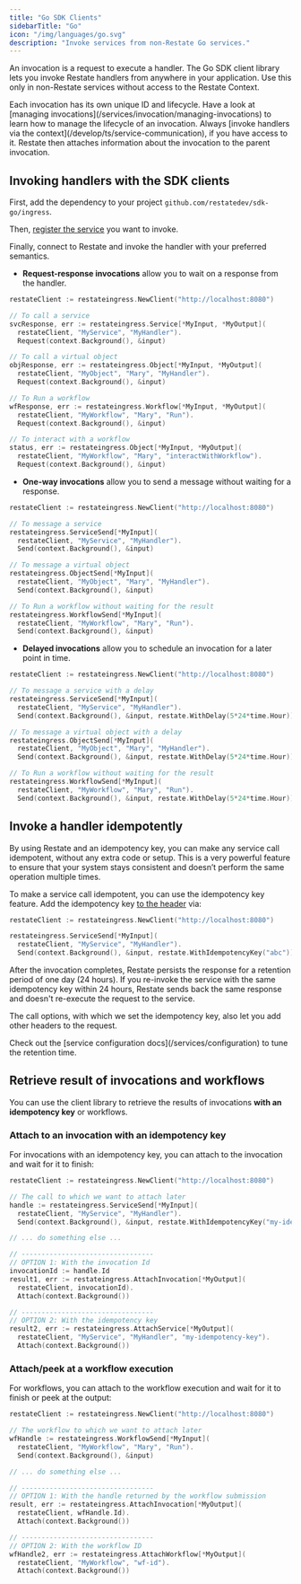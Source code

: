 ```yaml
---
title: "Go SDK Clients"
sidebarTitle: "Go"
icon: "/img/languages/go.svg"
description: "Invoke services from non-Restate Go services."
---
```


An invocation is a request to execute a handler.
The Go SDK client library lets you invoke Restate handlers from anywhere in your application.
Use this only in non-Restate services without access to the Restate Context.

<Info>
    Each invocation has its own unique ID and lifecycle.
    Have a look at [managing invocations](/services/invocation/managing-invocations) to learn how to manage the lifecycle of an invocation.
</Info>
<Info>
    Always [invoke handlers via the context](/develop/ts/service-communication), if you have access to it.
    Restate then attaches information about the invocation to the parent invocation.
</Info>

## Invoking handlers with the SDK clients

First, add the dependency to your project `github.com/restatedev/sdk-go/ingress`.

Then, [register the service](/services/versioning) you want to invoke.

Finally, connect to Restate and invoke the handler with your preferred semantics.

- **Request-response invocations** allow you to wait on a response from the handler.

```go {"CODE_LOAD::go/develop/ingressclients.go#rpc"} 
restateClient := restateingress.NewClient("http://localhost:8080")

// To call a service
svcResponse, err := restateingress.Service[*MyInput, *MyOutput](
  restateClient, "MyService", "MyHandler").
  Request(context.Background(), &input)

// To call a virtual object
objResponse, err := restateingress.Object[*MyInput, *MyOutput](
  restateClient, "MyObject", "Mary", "MyHandler").
  Request(context.Background(), &input)

// To Run a workflow
wfResponse, err := restateingress.Workflow[*MyInput, *MyOutput](
  restateClient, "MyWorkflow", "Mary", "Run").
  Request(context.Background(), &input)

// To interact with a workflow
status, err := restateingress.Object[*MyInput, *MyOutput](
  restateClient, "MyWorkflow", "Mary", "interactWithWorkflow").
  Request(context.Background(), &input)
```

- **One-way invocations** allow you to send a message without waiting for a response.

```go {"CODE_LOAD::go/develop/ingressclients.go#one_way_call"} 
restateClient := restateingress.NewClient("http://localhost:8080")

// To message a service
restateingress.ServiceSend[*MyInput](
  restateClient, "MyService", "MyHandler").
  Send(context.Background(), &input)

// To message a virtual object
restateingress.ObjectSend[*MyInput](
  restateClient, "MyObject", "Mary", "MyHandler").
  Send(context.Background(), &input)

// To Run a workflow without waiting for the result
restateingress.WorkflowSend[*MyInput](
  restateClient, "MyWorkflow", "Mary", "Run").
  Send(context.Background(), &input)
```

- **Delayed invocations** allow you to schedule an invocation for a later point in time.

```go {"CODE_LOAD::go/develop/ingressclients.go#delayed_call"} 
restateClient := restateingress.NewClient("http://localhost:8080")

// To message a service with a delay
restateingress.ServiceSend[*MyInput](
  restateClient, "MyService", "MyHandler").
  Send(context.Background(), &input, restate.WithDelay(5*24*time.Hour))

// To message a virtual object with a delay
restateingress.ObjectSend[*MyInput](
  restateClient, "MyObject", "Mary", "MyHandler").
  Send(context.Background(), &input, restate.WithDelay(5*24*time.Hour))

// To Run a workflow without waiting for the result
restateingress.WorkflowSend[*MyInput](
  restateClient, "MyWorkflow", "Mary", "Run").
  Send(context.Background(), &input, restate.WithDelay(5*24*time.Hour))
```

## Invoke a handler idempotently

By using Restate and an idempotency key, you can make any service call idempotent, without any extra code or setup. This is a very powerful feature to ensure that your system stays consistent and doesn’t perform the same operation multiple times.

To make a service call idempotent, you can use the idempotency key feature.
Add the idempotency key [to the header](https://datatracker.ietf.org/doc/draft-ietf-httpapi-idempotency-key-header/) via:

```go {"CODE_LOAD::go/develop/ingressclients.go#service_idempotent"} 
restateClient := restateingress.NewClient("http://localhost:8080")

restateingress.ServiceSend[*MyInput](
  restateClient, "MyService", "MyHandler").
  Send(context.Background(), &input, restate.WithIdempotencyKey("abc"))
```

After the invocation completes, Restate persists the response for a retention period of one day (24 hours).
If you re-invoke the service with the same idempotency key within 24 hours, Restate sends back the same response and doesn't re-execute the request to the service.


The call options, with which we set the idempotency key, also let you add other headers to the request.

<Info>
    Check out the [service configuration docs](/services/configuration) to tune the retention time.
</Info>

## Retrieve result of invocations and workflows

You can use the client library to retrieve the results of invocations **with an idempotency key** or workflows.

### Attach to an invocation with an idempotency key
For invocations with an idempotency key, you can attach to the invocation and wait for it to finish:

```go {"CODE_LOAD::go/develop/ingressclients.go#service_attach"} 
restateClient := restateingress.NewClient("http://localhost:8080")

// The call to which we want to attach later
handle := restateingress.ServiceSend[*MyInput](
  restateClient, "MyService", "MyHandler").
  Send(context.Background(), &input, restate.WithIdempotencyKey("my-idempotency-key"))

// ... do something else ...

// ---------------------------------
// OPTION 1: With the invocation Id
invocationId := handle.Id
result1, err := restateingress.AttachInvocation[*MyOutput](
  restateClient, invocationId).
  Attach(context.Background())

// ---------------------------------
// OPTION 2: With the idempotency key
result2, err := restateingress.AttachService[*MyOutput](
  restateClient, "MyService", "MyHandler", "my-idempotency-key").
  Attach(context.Background())
```

### Attach/peek at a workflow execution
For workflows, you can attach to the workflow execution and wait for it to finish or peek at the output:

```go {"CODE_LOAD::go/develop/ingressclients.go#workflow_attach"} 
restateClient := restateingress.NewClient("http://localhost:8080")

// The workflow to which we want to attach later
wfHandle := restateingress.WorkflowSend[*MyInput](
  restateClient, "MyWorkflow", "Mary", "Run").
  Send(context.Background(), &input)

// ... do something else ...

// ---------------------------------
// OPTION 1: With the handle returned by the workflow submission
result, err := restateingress.AttachInvocation[*MyOutput](
  restateClient, wfHandle.Id).
  Attach(context.Background())

// ---------------------------------
// OPTION 2: With the workflow ID
wfHandle2, err := restateingress.AttachWorkflow[*MyOutput](
  restateClient, "MyWorkflow", "wf-id").
  Attach(context.Background())
```